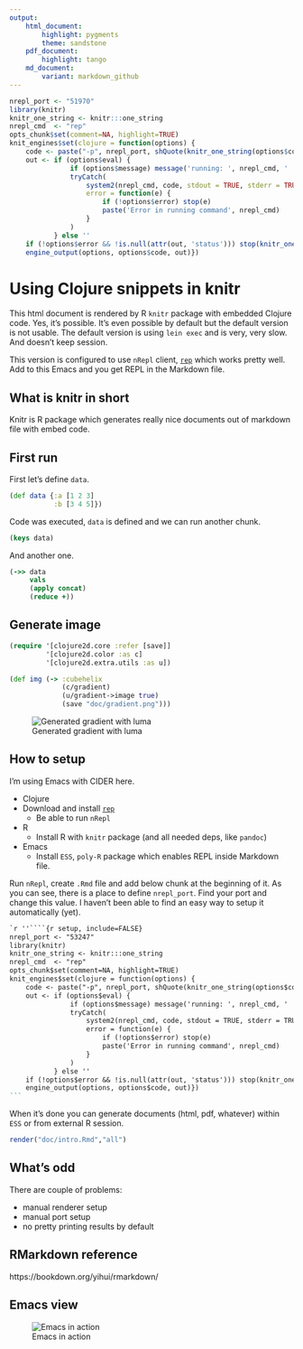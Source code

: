 ```yaml
---
output:
    html_document:
        highlight: pygments
        theme: sandstone
    pdf_document:
        highlight: tango
    md_document:
        variant: markdown_github
---
```


```r
nrepl_port <- "51970"
library(knitr)
knitr_one_string <- knitr:::one_string
nrepl_cmd  <- "rep"
opts_chunk$set(comment=NA, highlight=TRUE)
knit_engines$set(clojure = function(options) {
    code <- paste("-p", nrepl_port, shQuote(knitr_one_string(options$code)))
    out <- if (options$eval) {
               if (options$message) message('running: ', nrepl_cmd, ' ', code)
               tryCatch(
                   system2(nrepl_cmd, code, stdout = TRUE, stderr = TRUE, env = options$engine.env),
                   error = function(e) {
                       if (!options$error) stop(e)
                       paste('Error in running command', nrepl_cmd)
                   }
               )
           } else ''
    if (!options$error && !is.null(attr(out, 'status'))) stop(knitr_one_string(out))
    engine_output(options, options$code, out)})
```

# Using Clojure snippets in knitr 

This html document is rendered by R `knitr` package with embedded Clojure code. Yes, it's possible. It's even possible by default but the default version is not usable. The default version is using `lein exec` and is very, very slow. And doesn't keep session.

This version is configured to use `nRepl` client, [`rep`](https://github.com/eraserhd/rep) which works pretty well. Add to this Emacs and you get REPL in the Markdown file.

## What is knitr in short

Knitr is R package which generates really nice documents out of markdown file with embed code. 

## First run

First let's define `data`.

```clojure
(def data {:a [1 2 3]
           :b [3 4 5]})
````

Code was executed, `data` is defined and we can run another chunk.

```clojure
(keys data)
```

And another one.

```clojure
(->> data
     vals
     (apply concat)
     (reduce +))
```

## Generate image

```clojure
(require '[clojure2d.core :refer [save]]
         '[clojure2d.color :as c]
         '[clojure2d.extra.utils :as u])
```

```clojure
(def img (-> :cubehelix
             (c/gradient)
             (u/gradient->image true)
             (save "doc/gradient.png")))
```
![Generated gradient with luma](gradient.png)

## How to setup

I'm using Emacs with CIDER here. 

* Clojure
* Download and install [`rep`](https://github.com/eraserhd/rep)
    * Be able to run `nRepl`
* R
    * Install R with `knitr` package (and all needed deps, like `pandoc`)
* Emacs
    * Install `ESS`, `poly-R` package which enables REPL inside Markdown file.

Run `nRepl`, create `.Rmd` file and add below chunk at the beginning of it. As you can see, there is a place to define `nrepl_port`. Find your port and change this value. I haven't been able to find an easy way to setup it automatically (yet).

````markdown
`r ''````{r setup, include=FALSE}
nrepl_port <- "53247"
library(knitr)
knitr_one_string <- knitr:::one_string
nrepl_cmd  <- "rep"
opts_chunk$set(comment=NA, highlight=TRUE)
knit_engines$set(clojure = function(options) {
    code <- paste("-p", nrepl_port, shQuote(knitr_one_string(options$code)))
    out <- if (options$eval) {
               if (options$message) message('running: ', nrepl_cmd, ' ', code)
               tryCatch(
                   system2(nrepl_cmd, code, stdout = TRUE, stderr = TRUE, env = options$engine.env),
                   error = function(e) {
                       if (!options$error) stop(e)
                       paste('Error in running command', nrepl_cmd)
                   }
               )
           } else ''
    if (!options$error && !is.null(attr(out, 'status'))) stop(knitr_one_string(out))
    engine_output(options, options$code, out)})
```
````

When it's done you can generate documents (html, pdf, whatever) within `ESS` or from external R session.

```r
render("doc/intro.Rmd","all")
```

## What's odd

There are couple of problems:

* manual renderer setup
* manual port setup
* no pretty printing results by default

## RMarkdown reference

https://bookdown.org/yihui/rmarkdown/

## Emacs view

![Emacs in action](emacs.png)
